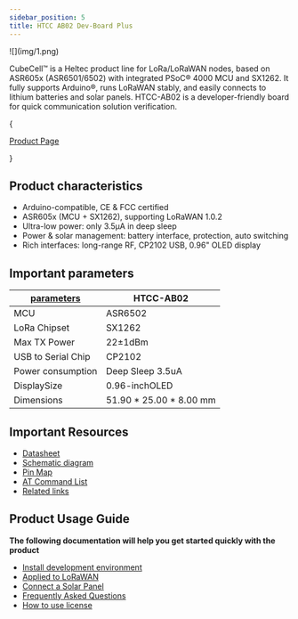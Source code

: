 ```yaml
---
sidebar_position: 5
title: HTCC AB02 Dev-Board Plus
---
```




<div style={{ textAlign: 'center' }}>
  ![](img/1.png)
</div>

CubeCell™ is a Heltec product line for LoRa/LoRaWAN nodes, based on ASR605x (ASR6501/6502) with integrated PSoC® 4000 MCU and SX1262. It fully supports Arduino®, runs LoRaWAN stably, and easily connects to lithium batteries and solar panels. HTCC-AB02 is a developer-friendly board for quick communication solution verification.

{<div className={styles.btnContainer}>
  <a href="https://heltec.org/project/htcc-ab02/" className={styles.btnLink1}>
    Product Page
  </a>
</div>}

## Product characteristics
- Arduino-compatible, CE & FCC certified
- ASR605x (MCU + SX1262), supporting LoRaWAN 1.0.2
- Ultra-low power: only 3.5µA in deep sleep
- Power & solar management: battery interface, protection, auto switching
- Rich interfaces: long-range RF, CP2102 USB, 0.96" OLED display

## Important parameters
| [parameters](https://resource.heltec.cn/download/CubeCell/HTCC-AB02/AB02.pdf)         | HTCC-AB02          |
|--------------------|----------------------------|
|MCU      |	 ASR6502             |
|LoRa Chipset   |    SX1262             |
|Max TX Power     |   	22±1dBm               |
| USB to Serial Chip          | 	CP2102          |
|Power consumption          |  Deep Sleep 3.5uA |
|DisplaySize   |   0.96-inchOLED |
| Dimensions         |   51.90 * 25.00 * 8.00 mm    |



## Important Resources
- [Datasheet](https://resource.heltec.cn/download/CubeCell/HTCC-AB02/AB02.pdf)
- [Schematic diagram](https://resource.heltec.cn/download/CubeCell/HTCC-AB02/HTCC-AB02_SchematicDiagram.pdf)
- [Pin Map](https://resource.heltec.cn/download/CubeCell/HTCC-AB02/HTCC-AB02_PinoutDiagram.pdf)
- [AT Command List](https://resource.heltec.cn/download/CubeCell/AT_Command_list/CubeCell_Series_AT_Command_User_Manual_V0.6.pdf)
- [Related links](https://resource.heltec.cn/download/CubeCell/HTCC-AB01_V2)

## Product Usage Guide

**The following documentation will help you get started quickly with the product**
- [Install development environment](/docs/devices/open-source-devices/cubecell-series/cubecell-quick-start?cubecell=cubecell)
- [Applied to LoRaWAN](/docs/devices/open-source-devices/cubecell-series/cubecell-quick-start?cubecell=lorawan)
- [Connect a Solar Panel](/docs/devices/open-source-devices/cubecell-series/solar_panel)
- [Frequently Asked Questions](/docs/devices/open-source-devices/cubecell-series/frequently_asked_questions)
- [How to use license](docs/devices/general-docs/how_to_use_license)
